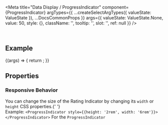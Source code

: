 
<Meta
  title="Data Display / ProgressIndicator"
  component={ProgressIndicator}
  argTypes={{
    ...createSelectArgTypes({ valueState: ValueState }),
    ...DocsCommonProps
  }}
  args={{
    valueState: ValueState.None,
    value: 50,
    style: {},
    className: '',
    tooltip: '',
    slot: '',
    ref: null
  }}
/>

<DocsHeader />

<br />

## Example

<Canvas>
  <Story name="Default">
    {(args) => {
      return <ProgressIndicator {...args} />;
    }}
  </Story>
</Canvas>

## Properties

<ArgsTable story="." />
<div style={{ fontFamily: 'var(--sapFontFamily)', fontSize: 'var(--sapFontSize)', color: 'var(--sapTextColor)' }}>
  <h3>Responsive Behavior</h3>
  You can change the size of the Rating Indicator by changing its <code>width</code> or <code>height</code> CSS properties.{' '}
  <br />
  Example:
  <code>&lt;ProgressIndicator style=&#123;&#123;height: '2rem', width: '6rem'&#125;&#125;>&lt;/ProgressIndicator></code>
  For the
  <code>ProgressIndicator</code>
</div>
